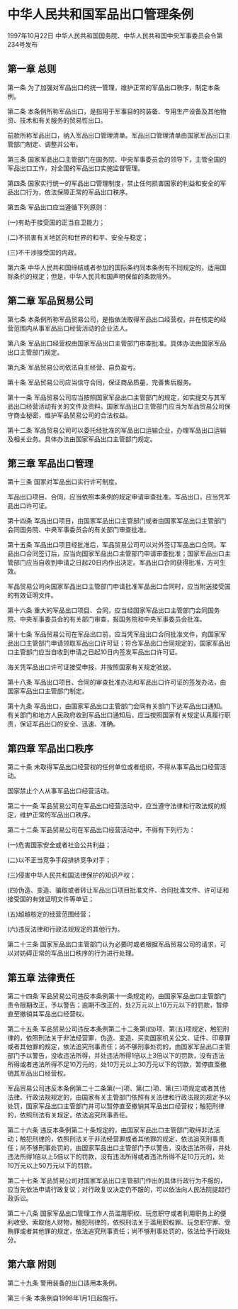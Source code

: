 # 中华人民共和国军品出口管理条例

1997年10月22日 中华人民共和国国务院、中华人民共和国中央军事委员会令第234号发布　

  

## 第一章 总则

第一条 为了加强对军品出口的统一管理，维护正常的军品出口秩序，制定本条例。

第二条 本条例所称军品出口，是指用于军事目的的装备、专用生产设备及其他物资、技术和有关服务的贸易性出口。

前款所称军品出口，纳入军品出口管理清单。军品出口管理清单由国家军品出口主管部门制定、调整并公布。

第三条 国家军品出口主管部门在国务院、中央军事委员会的领导下，主管全国的军品出口工作，对全国的军品出口实施监督管理。

第四条 国家实行统一的军品出口管理制度，禁止任何损害国家的利益和安全的军品出口行为，依法保障正常的军品出口秩序。

第五条 军品出口应当遵循下列原则：

(一)有助于接受国的正当自卫能力；

(二)不损害有关地区的和世界的和平、安全与稳定；

(三)不干涉接受国的内政。

第六条 中华人民共和国缔结或者参加的国际条约同本条例有不同规定的，适用国际条约的规定；但是，中华人民共和国声明保留的条款除外。

## 第二章 军品贸易公司

第七条 本条例所称军品贸易公司，是指依法取得军品出口经营权，并在核定的经营范围内从事军品出口经营活动的企业法人。

第八条 军品出口经营权由国家军品出口主管部门审查批准。具体办法由国家军品出口主管部门规定。

第九条 军品贸易公司依法自主经营、自负盈亏。

第十条 军品贸易公司应当信守合同，保证商品质量，完善售后服务。

第十一条 军品贸易公司应当按照国家军品出口主管部门的规定，如实提交与其军品出口经营活动有关的文件及资料。国家军品出口主管部门应当为军品贸易公司保守商业秘密，维护军品贸易公司的合法权益。

第十二条 军品贸易公司可以委托经批准的军品出口运输企业，办理军品出口运输及相关业务。具体办法由国家军品出口主管部门规定。

## 第三章 军品出口管理

第十三条 国家对军品出口实行许可制度。

军品出口项目、合同，应当依照本条例的规定申请审查批准。军品出口，应当凭军品出口许可证。

第十四条 军品出口项目，由国家军品出口主管部门或者由国家军品出口主管部门会同国务院、中央军事委员会的有关部门审查批准。

第十五条 军品出口项目经批准后，军品贸易公司可以对外签订军品出口合同。军品出口合同签订后，应当向国家军品出口主管部门申请审查批准；国家军品出口主管部门应当自收到申请之日起20日内作出决定。军品出口合同获得批准，方可生效。

军品贸易公司向国家军品出口主管部门申请批准军品出口合同时，应当附送接受国的有效证明文件。

第十六条 重大的军品出口项目、合同，应当经国家军品出口主管部门会同国务院、中央军事委员会的有关部门审查，报国务院和中央军事委员会批准。

第十七条 军品贸易公司在军品出口前，应当凭军品出口合同批准文件，向国家军品出口主管部门申请领取军品出口许可证；符合军品出口合同规定的，国家军品出口主管部门应当自收到申请之日起10日内签发军品出口许可证。

海关凭军品出口许可证接受申报，并按照国家有关规定验放。

第十八条 军品出口项目、合同的审查批准办法和军品出口许可证的签发办法，由国家军品出口主管部门制定。

第十九条 军品出口，由国家军品出口主管部门会同有关部门下达军品出口通知。有关部门和地方人民政府收到军品出口通知后，应当按照国家有关规定认真履行职责，保证军品出口的安全、迅速、准确。

## 第四章 军品出口秩序

第二十条 未取得军品出口经营权的任何单位或者组织，不得从事军品出口经营活动。

国家禁止个人从事军品出口经营活动。

第二十一条 军品贸易公司在军品出口经营活动中，应当遵守法律和行政法规的规定，维护正常的军品出口秩序。

第二十二条 军品贸易公司在军品出口经营活动中，不得有下列行为：

(一)危害国家安全或者社会公共利益；

(二)以不正当竞争手段排挤竞争对手；

(三)侵害中华人民共和国法律保护的知识产权；

(四)伪造、变造、骗取或者转让军品出口项目批准文件、合同批准文件、许可证和接受国的有效证明文件等单证；

(五)超越核定的经营范围经营；

(六)违反法律和行政法规规定的其他行为。

第二十三条 国家军品出口主管部门认为必要时或者根据军品贸易公司的请求，可以对妨碍正常的军品出口秩序的行为进行处理。

## 第五章 法律责任

第二十四条 军品贸易公司违反本条例第十一条规定的，由国家军品出口主管部门责令限期改正，予以警告；逾期不改正的，处2万元以上10万元以下的罚款，暂停直至撤销其军品出口经营权。

第二十五条 军品贸易公司违反本条例第二十二条第(四)项、第(五)项规定，触犯刑律的，依照刑法关于非法经营罪，伪造、变造、买卖国家机关公文、证件、印章罪或者其他罪的规定，依法追究刑事责任；尚不够刑事处罚的，由国家军品出口主管部门予以警告，没收违法所得，并处违法所得1倍以上3倍以下的罚款，没有违法所得或者违法所得不足10万元的，处10万元以上30万元以下的罚款，暂停直至撤销其军品出口经营权。

军品贸易公司违反本条例第二十二条第(一)项、第(二)项、第(三)项规定或者其他法律、行政法规规定的，由国家有关主管部门依照有关法律和行政法规的规定予以处罚，国家军品出口主管部门并可以暂停直至撤销其军品出口经营权；触犯刑律的，依照刑法有关规定，依法追究刑事责任。

第二十六条 违反本条例第二十条规定的，由国家军品出口主管部门取缔非法活动；触犯刑律的，依照刑法关于非法经营罪或者其他罪的规定，依法追究刑事责任；尚不够刑事处罚的，由国家军品出口主管部门予以警告，没收违法所得，并处违法所得1倍以上5倍以下的罚款，没有违法所得或者违法所得不足10万元的，处10万元以上50万元以下的罚款。

第二十七条 军品贸易公司对国家军品出口主管部门作出的具体行政行为不服的，应当先依法申请行政复议；对行政复议决定仍不服的，可以依法向人民法院提起行政诉讼。

第二十八条 国家军品出口管理工作人员滥用职权、玩忽职守或者利用职务上的便利收受、索取他人财物，触犯刑律的，依照刑法关于滥用职权罪、玩忽职守罪、受贿罪或者其他罪的规定，依法追究刑事责任；尚不够刑事处罚的，依法给予行政处分。

## 第六章 附则

第二十九条 警用装备的出口适用本条例。

第三十条 本条例自1998年1月1日起施行。
